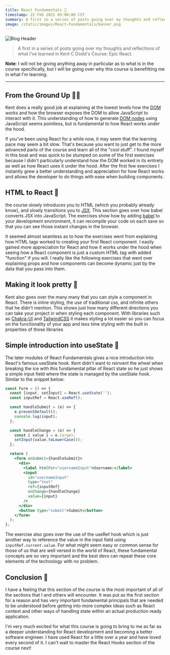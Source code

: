 ```yaml
---
title: React Fundamentals 🚀
timestamp: 22 Feb 2021 03:00:00 CST
summary: A first in a series of posts going over my thoughts and reflections of a certain section in Kent C Dodd's Epic React Course
image: /static/images/React-Fundamentals/banner.png
---
```


![Blog Header](/static/images/React-Fundamentals/banner.png)

> A first in a series of posts going over my thoughts and reflections of what I've learned in Kent C Dodd's Course: Epic React.

**Note**: I will not be giving anything away in particular as to what is in the course specifically, but I will be going over why this course is benefitting me in what I'm learning.

---

## From the Ground Up 🧗🏽

Kent does a really good job at explaining at the lowest levels how the [DOM](https://developer.mozilla.org/en-US/docs/Web/API/Document_Object_Model/Introduction) works and how the browser exposes the DOM to allow JavaScript to interact with it. This understanding of how to generate [DOM nodes](https://www.w3schools.com/js/js_htmldom_nodes.asp) using JavaScript seems pointless, but is fundamental to how React works under the hood.

If you've been using React for a while now, it may seem that the learning pace may seem a bit slow. That's because you want to just get to the more advanced parts of the course and learn all of the "cool stuff". I found myself in this boat and was quick to be stumped on some of the first exercises because I didn't particularly understand how the DOM worked in its entirety as well as how React uses it under the hood. After the first few exercises I instantly grew a better understanding and appreciation for how React works and allows the developer to do things with ease when building components.

## HTML to React 🔨

the course slowly introduces you to HTML (which you probably already know), and slowly transitions you to [JSX](https://reactjs.org/docs/introducing-jsx.html). This section goes over how babel converts JSX into JavaScript. The exercises show how by adding [babel](https://babeljs.io) to your development environment, it can recompile your code on each save so that you can see those instant changes in the browser.

It seemed almost seamless as to how the exercises went from explaining how HTML tags worked to creating your first React component. I easily gained more appreciation for React and how it works under the hood when seeing how a React component is just a custom HTML tag with added "function" if you will. I really like the following exercises that went over explaining props and how components can become dynamic just by the data that you pass into them.

## Making it look pretty 🎨

Kent also goes over the many many that you can style a component in React. There is inline styling, the use of traditional css, and infinite others that he didn't mention. This shows just how many different directions you can take your project in when styling each component. With libraries such as [Chakra-UI](https://chakra-ui.com/) and [TailwindCSS](http://tailwindcss.com) it makes styling a lot easier so you can focus on the functionality of your app and less time styling with the built in properties of those libraries

## Simple introduction into useState 🎣

The later modules of React Fundamentals gives a nice introduction into React's famous useState hook. Kent didn't want to reinvent the wheel when breaking the ice with this fundamental pillar of React state so he just shows a simple input field where the state is managed by the useState hook. Similar to the snippet below:

```jsx
const Form = () => {
  const [input, setInput] = React.useState('');
  const inputRef = React.useRef();

  const handleSubmit = (e) => {
    e.preventDefault();
    console.log(input);
  };

  const handleChange = (e) => {
    const { value } = e.target;
    setInput(value.toLowerCase());
  };

  return (
    <form onSubmit={handleSubmit}>
      <div>
        <label htmlFor="usernameInput">Username:</label>
        <input
          id="usernameInput"
          type="text"
          ref={inputRef}
          onChange={handleChange}
          value={input}
        />
      </div>
      <button type="submit">Submit</button>
    </form>
  );
};
```

The exercise also goes over the use of the useRef hook which is just another way to reference the value in the input field using `inputRef.current.value`. For what might seem easy or common sense for those of us that are well versed in the world of React, these fundamental concepts are so very important and the best devs can repeat these core elements of the technology with no problem.

## Conclusion 🤔

I have a feeling that this section of the course is the most important of all of the sections that I and others will encounter. It was put as the first section for a reason and has very important fundamental principals that are needed to be understood before getting into more complex ideas such as React context and other ways of handling state within an actual production ready application.

I'm very much excited for what this course is going to bring to me as far as a deeper understanding for React development and becoming a better software engineer. I have used React for a little over a year and have loved every second of it. I can't wait to master the React Hooks section of the course next!
